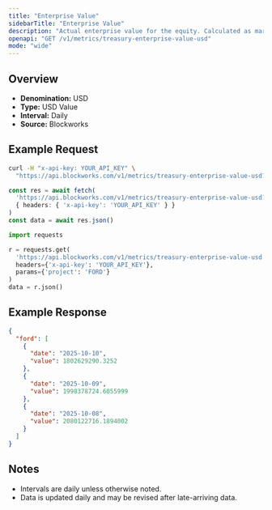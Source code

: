```yaml
---
title: "Enterprise Value"
sidebarTitle: "Enterprise Value"
description: "Actual enterprise value for the equity. Calculated as market cap - liabilities + assets"
openapi: "GET /v1/metrics/treasury-enterprise-value-usd"
mode: "wide"
---
```


## Overview

- **Denomination:** USD
- **Type:** USD Value
- **Interval:** Daily
- **Source:** Blockworks

## Example Request

<CodeGroup>

```bash cURL
curl -H "x-api-key: YOUR_API_KEY" \
  "https://api.blockworks.com/v1/metrics/treasury-enterprise-value-usd?project=FORD"
```

```typescript TypeScript
const res = await fetch(
  'https://api.blockworks.com/v1/metrics/treasury-enterprise-value-usd?project=FORD',
  { headers: { 'x-api-key': 'YOUR_API_KEY' } }
)
const data = await res.json()
```

```python Python
import requests

r = requests.get(
  'https://api.blockworks.com/v1/metrics/treasury-enterprise-value-usd',
  headers={'x-api-key': 'YOUR_API_KEY'},
  params={'project': 'FORD'}
)
data = r.json()
```

</CodeGroup>

## Example Response

```json
{
  "ford": [
    {
      "date": "2025-10-10",
      "value": 1802629290.3252
    },
    {
      "date": "2025-10-09",
      "value": 1998378724.6055999
    },
    {
      "date": "2025-10-08",
      "value": 2080122716.1894002
    }
  ]
}
```

## Notes
- Intervals are daily unless otherwise noted.
- Data is updated daily and may be revised after late-arriving data.